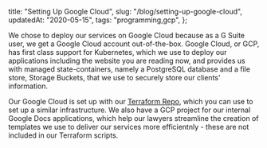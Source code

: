   title: "Setting Up Google Cloud",
  slug: "/blog/setting-up-google-cloud",
  updatedAt: "2020-05-15",
  tags: "programming,gcp",
};

We chose to deploy our services on Google Cloud because as a G Suite user, we
get a Google Cloud account out-of-the-box. Google Cloud, or GCP, has first
class support for Kubernetes, which we use to deploy our applications
including the website you are reading now, and provides us with managed
state-containers, namely a PostgreSQL database and a file store, Storage
Buckets, that we use to securely store our clients' information.

Our Google Cloud is set up with our [Terraform
Repo](https://github.com/neonlaw/infrastructure), which you can use to set up
a similar infrastructure. We also have a GCP project for our internal Google
Docs applications, which help our lawyers streamline the creation of
templates we use to deliver our services more efficientnly - these are not
included in our Terraform scripts.
